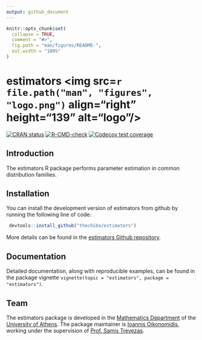 ```yaml
---
output: github_document
---
```


<!-- README.md is generated from README.Rmd. Please edit that file -->

```r
knitr::opts_chunk$set(
  collapse = TRUE,
  comment = "#>",
  fig.path = "man/figures/README-",
  out.width = "100%"
)
```

# estimators <img src=`r file.path("man", "figures", "logo.png")` align="right" height="139" alt="logo"/>

<!-- badges: start -->
[![CRAN status](https://www.r-pkg.org/badges/version/estimators)](https://CRAN.R-project.org/package=estimators)
[![R-CMD-check](https://github.com/thechibo/estimators/actions/workflows/R-CMD-check.yaml/badge.svg)](https://github.com/thechibo/estimators/actions/workflows/R-CMD-check.yaml)
[![Codecov test coverage](https://codecov.io/gh/thechibo/estimators/branch/main/graph/badge.svg)](https://app.codecov.io/gh/thechibo/estimators?branch=main)
<!-- badges: end -->

## Introduction

The estimators R package performs parameter estimation in common distribution families.

## Installation

You can install the development version of estimators from github by running the following line of code:

```r
 devtools::install_github("thechibo/estimators")
```

More details can be found in the [estimators Github repository](https://github.com/thechibo/estimators "estimators Github repository").

## Documentation

Detailed documentation, along with reproducible examples, can be found in the package vignette `vignette(topic = "estimators", package = "estimators")`.

## Team

The estimators package is developed in the 
[Mathematics Department](https://en.math.uoa.gr/ "Mathematics Department Homepage") of the [University of Athens](https://en.uoa.gr/ "University of Athens Homepage"). The package maintainer is [Ioannis Oikonomidis](http://users.uoa.gr/~goikon/ "Ioannis Oikonomidis Homepage"), working under the supervision of [Prof. Samis Trevezas](http://scholar.uoa.gr/strevezas/ "Samis Trevezas Homepage").
